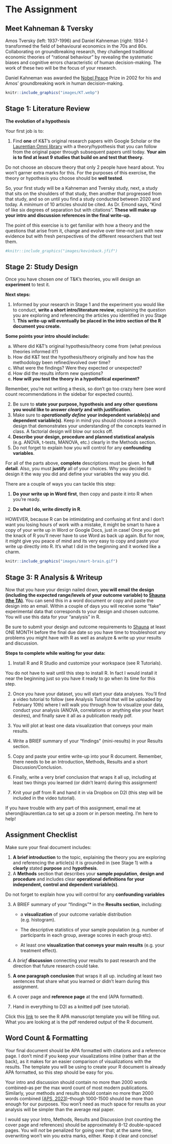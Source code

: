 # The Assignment {#cross}

## Meet Kahneman & Tversky

Amos Tversky (left: 1937-1996) and Daniel Kahneman (right: 1934-) transformed the field of behavioural economics in the 70s and 80s. Collaborating on groundbreaking research, they challenged traditional economic theories of "rational behaviour" by revealing the systematic biases and cognitive errors characteristic of human decision-making. The work of these two will be the focus of your research.

::: fyi
Daniel Kahneman was awarded the [Nobel Peace](https://www.nobelprize.org/prizes/economic-sciences/2002/kahneman/facts/) Prize in 2002 for his and Amos' groundbreaking work in human decision-making.
:::

```r
knitr::include_graphics("images/KT.webp")
```

## Stage 1: Literature Review {#Part1}

**The evolution of a hypothesis**

Your first job is to:

1.  Find **one** of K&T's original research papers with Google Scholar or the [Laurentian Omni library](https://omni.laurentian.ca/discovery/search?vid=01OCUL_LU:OMNI&lang=en "Laurentian Library") with a theory/hypothesis that you can follow from the original paper through subsequent papers until today. **Your aim is to find at least 9 studies that build on and test that theory.**

::: fyi
Do not choose an obscure theory that only 2 people have heard about. You won't garner extra marks for this. For the purposes of this exercise, the theory or hypothesis you choose should be **well tested**.
:::

So, your first study will be a Kahneman and Tversky study, next, a study that sits on the shoulders of that study, then another that progressed from that study, and so on until you find a study conducted between 2020 and today. A *minimum* of 10 articles should be cited. As Dr. Emond says, "Kind of like six degrees of separation but with citations". **These will make up your intro and discussion references in the final write-up.**

The point of this exercise is to get familiar with how a theory and the questions that arise from it, change and evolve over time--not just with new evidence but with fresh perspectives of the different researchers that test them.

```r
#knitr::include_graphics("images/kevinback.jfif")
```

## Stage 2: Study Design {#Part2}

Once you have chosen *one* of T&K's theories, you will design an **experiment** to test it.

**Next steps:**

1.  Informed by your research in Stage 1 and the experiment you would like to conduct, **write a short intro/literature review**, explaining the question you are exploring and referencing the articles you identified in you Stage 1. **This write-up will eventually be placed in the intro section of the R document you create.**

**Some points your intro should include:**

a.  Where did K&T's original hypothesis/theory come from (what previous theories informed it?)
b.  How did K&T test the hypothesis/theory originally and how has the methodology been refined/evolved over time?
c.  What were the findings? Were they expected or unexpected?
d.  How did the results inform new questions?
e.  **How will *you* test the theory in a hypothetical experiment?**

Remember, you're not writing a thesis, so don't go too crazy here (see word count recommendations in the sidebar for expected counts).

2.  Be sure to **state your purpose, hypothesis and any other questions you would like to answer *clearly* and with justification**.
3.  Make sure to ***operationally define*** **your independent variable(s) and dependent variable(s)**. Keep in mind you should choose a research design that demonstrates your understanding of the concepts learned in class. A factorial design will blow our socks off.
4.  **Describe your design, procedure and planned statistical analysis** (e.g. ANOVA, t-tests, MANOVA, etc.) clearly in the Methods section.
5.  Do not forget to explain how you will control for any **confounding variables**.

::: fyi
For all of the parts above, **complete** descriptions must be given. In **full detail**. Also, you must **justify** all of your choices. Why you decided to design it the way you did and define your variables the way you did.
:::

There are a couple of ways you can tackle this step:

1.  **Do your write up in Word first**, then copy and paste it into R when you're ready.

2.  **Do what I do, write directly in R**.

HOWEVER, because R can be intimidating and confusing at first and I don't want you losing hours of work with a mistake, it might be smart to have a copy of your write up in Word or Google Docs, just in case! Once you get the knack of R you'll never have to use Word as back up again. But for now, it might give you peace of mind and its very easy to copy and paste your write up directly into R. It's what I did in the beginning and it worked like a charm.

```r
knitr::include_graphics("images/smart-brain.gif")
```

## Stage 3: R Analysis & Writeup

Now that you have your design nailed down, **you will email the design (including the expected range/levels of your outcome variable) to [Shauna (the TA)](sheron@laurentian.ca "Email Shauna")**. You can send this in a word document or copy and paste the design into an email. Within a couple of days you will receive some "fake" experimental data that corresponds to your design and chosen outcome. You will use this data for your "analysis" in R.

::: lightbulb
Be sure to submit your design and outcome requirements to [Shauna](sheron@laurentian.ca) at least ONE MONTH before the final due date so you have time to troubleshoot any problems you might have with R as well as analyze & write up your results and discussion.
:::

**Steps to complete while waiting for your data:**

1.  Install R and R Studio and customize your workspace (see R Tutorials).

::: fyi
You do not have to wait until this step to install R. In fact I would install it near the beginning just so you have it ready to go when its time for this step.
:::

2.  Once you have your dataset, you will start your data analyses. You'll find a video tutorial to follow (see Analysis Tutorial that will be uploaded by February 10th) where l will walk you through how to visualize your data, conduct your analysis (ANOVA, correlations or anything else your heart desires), and finally save it all as a publication ready pdf.

3.  You will plot at least one data visualization that conveys your main results.

4.  Write a BRIEF summary of your "findings" (mini-results) in your Results section.

5.  Copy and paste your entire write-up into your R document. Remember, there needs to be an Introduction, Methods, Results and a short Discussion/Conclusion.

6.  Finally, write a very brief conclusion that wraps it all up, including at least two things you learned (or didn't learn) during this assignment!

7.  Knit your pdf from R and hand it in via Dropbox on D2l (this step will be included in the video tutorial).

::: lightbulb
If you have trouble with any part of this assignment, email me at sheron\@laurentian.ca to set up a zoom or in person meeting. I'm here to help!
:::

## Assignment Checklist

Make sure your final document includes:

1.  **A brief introduction** to the topic, explaining the theory you are exploring and referencing the article(s) it is grounded in (see Stage 1) with a **clearly** stated **purpose** and **hypothesis**.
2.  A **Methods** section that describes your **sample population**, **design and procedure** and includes clear **operational definitions for your independent, control and dependent variable(s)**.

::: lightbulb
Do not forget to explain how you will control for any **confounding variables**
:::

3.  A BRIEF summary of your "findings"\* in the **Results section**, including:

    -   a **visualization** of your outcome variable distribution (e.g. histogram).

    -   The descriptive statistics of your sample population (e.g. number of participants in each group, average scores in each group etc).

    -   At least one **visualization that conveys your main results** (e.g. your treatment effect).

4.  A *brief* **discussion** connecting your results to past research and the direction that future research could take.

5.  **A one paragraph conclusion** that wraps it all up. including at least two sentences that share what you learned or didn't learn during this assignment.

6.  A cover page and **reference page** at the end (APA formatted).

7.  Hand in everything to D2l as a knitted pdf (see tutorial).

::: fyi
Click this [link](output/SampleAPAPaper.pdf) to see the R APA manuscript template you will be filling out. What you are looking at is the pdf rendered output of the R document.
:::

## Word Count & Formatting

Your final document should be APA formatted with citations and a reference page. I don't mind if you keep your visualizations inline (rather than at the back), as it makes for an easier comparison of visualizations with the results. The template you will be using to create your R document is already APA formatted, so this step should be easy for you.

Your intro and discussion should contain no more than 2000 words combined--as per the max word count of most modern publications. Similarly, your methods and results should contain no more than 2000 words combined [(APS, 2023)](https://www.psychologicalscience.org/publications/psychological_science/ps-submissions)--though 1000-1500 should be more than enough for our purposes. You won't need as much space for results as your analysis will be simpler than the average real paper.

I would say your Intro, Methods, Results and Discussion (not counting the cover page and references) should be approximately 8-12 double-spaced pages. You will *not* be penalized for going over that; at the same time, overwriting won't win you extra marks, either. Keep it clear and concise!
